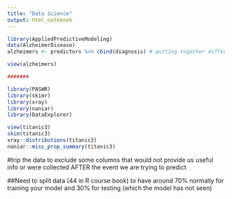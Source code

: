 ```yaml
---
title: "Data Science"
output: html_notebook
---
```

```r
library(AppliedPredictiveModeling)
data(AlzheimerDisease)
alzheimers <- predictors %>% cbind(diagnosis) # putting together different datasets which were split

view(alzheimers)

#######

library(PASWR)
library(skimr)
library(xray)
library(naniar)
library(DataExplorer)

view(titanic3)
skim(titanic3)
xray::distributions(titanic3)
naniar::miss_prop_summary(titanic3)
```

#trip the data to exclude some columns that would not provide us useful info or were collected AFTER the event we are trying to predict

##Need to split data (44 in R course book) to have around 70% normally for training your model and 30% for testing (which the model has not seen)
```r

```

